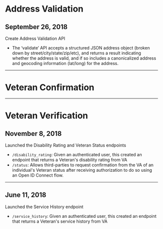 <div id="address-validation" />

# Address Validation

## September 26, 2018
Create Address Validation API
- The ‘validate’ API accepts a structured JSON address object (broken down by street/city/state/zip/etc), and returns a result indicating whether the address is valid, and if so includes a canonicalized address and geocoding information (lat/long) for the address.

---

<div id="veteran-confirmation" />

# Veteran Confirmation

---

<div id="veteran-verification" />

# Veteran Verification

## November 8, 2018
Launched the Disability Rating and Veteran Status endpoints
- `/disability_rating`: Given an authenticated user, this created an endpoint that returns a Veteran's disability rating from VA
- `/status`: Allows third-parties to request confirmation from the VA of an individual's Veteran status after receiving authorization to do so using an Open ID Connect flow.

---

## June 11, 2018 
Launched the Service History endpoint
- `/service_history`: Given an authenticated user, this created an endpoint that returns a Veteran's service history from VA

